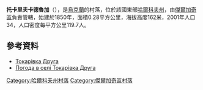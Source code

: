 {{coord|50|16|3|N|36|12|35|E|scale:100000_region:UA|display=title}}

'''托卡里夫卡德魯加'''（{{lang-uk|Токарівка Друга}}），是[[烏克蘭|烏克蘭]]的村落，位於該國東部[[哈爾科夫州|哈爾科夫州]]，由[[傑爾加奇區_(烏克蘭)|傑爾加奇區]]負責管轄，始建於1850年，面積0.28平方公里，海拔高度162米，2001年人口34，人口密度每平方公里119.7人。

==參考資料==
* [http://w1.c1.rada.gov.ua/pls/z7502/A005?rdat1=09.01.2009&rf7571=32991 Токарівка Друга]{{dead link|date=2018年3月 |bot=InternetArchiveBot |fix-attempted=yes }}
* [http://weather.in.ua/ua/har'kovskaja/26247 Погода в селі Токарівка Друга]{{Wayback|url=http://weather.in.ua/ua/har%27kovskaja/26247 |date=20160323035542 }}

{{DEFAULTSORT:Токарівка Друга}}
[[Category:哈爾科夫州村落|Category:哈爾科夫州村落]]
[[Category:傑爾加奇區村落|Category:傑爾加奇區村落]]


{{Kharkiv-geo-stub}}
